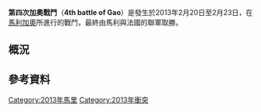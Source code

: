 {{Infobox military conflict
|conflict= 第四次加奧戰鬥
|partof= [[馬里北部衝突|馬里北部衝突]]
|date = 2013年2月20日 - 2月23日
|place = [[馬利|馬利]][[加奧|加奧]]
|result = 法馬聯軍勝利
|combatants_header=
|combatant1 ={{flag|Mali}}<br>{{flag|France}}<br>{{flag|Niger}}  
|combatant2 ={{flagicon image|ShababFlag.svg}} MOJWA
|commander1 ={{Flagicon|Mali}} Mamadou Samaké<br>{{Flagicon|Mali}} El Haji Ag Gamou<br>{{Flagicon|France}} Bruno Bert 
|commander2 ={{Flagicon image|ShababFlag.svg}} Hamada Ould Khaïrou
|strength1 = {{Flagicon|Mali}} 1,000<br>{{Flagicon|France}} 200, 2架[[瞪羚直升機|瞪羚直升機]]<br>{{flag|Niger}} 500
|strength2 = 40
|casualties1 = {{Flagicon|Mali}} 5人受傷<br>{{Flagicon|France}} 2人受傷 
|casualties2 = 16人陣亡，2人被俘}} 
{{Campaignbox 馬里北部衝突}}

'''第四次加奧戰鬥'''（'''4th battle of Gao'''）是發生於2013年2月20日至2月23日，在[[馬利|馬利]][[加奧|加奧]]所進行的戰鬥，最終由馬利與法國的聯軍取勝。

== 概況 ==

== 參考資料 ==
{{Reflist}}

[[Category:2013年馬里|Category:2013年馬里]]
[[Category:2013年衝突|Category:2013年衝突]]